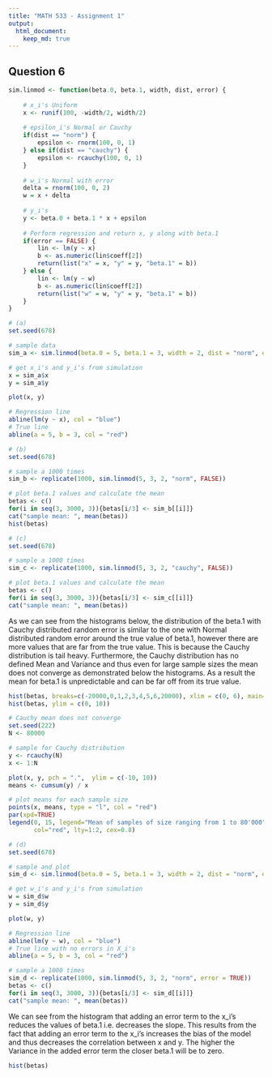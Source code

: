 ```yaml
---
title: "MATH 533 - Assignment 1"
output: 
  html_document:
    keep_md: true
---
```


## Question 6

```r
sim.linmod <- function(beta.0, beta.1, width, dist, error) {
    
    # x_i's Uniform
    x <- runif(100, -width/2, width/2)
    
    # epsilon_i's Normal or Cauchy
    if(dist == "norm") {
        epsilon <- rnorm(100, 0, 1)
    } else if(dist == "cauchy") {
        epsilon <- rcauchy(100, 0, 1)
    }
    
    # w_i's Normal with error
    delta = rnorm(100, 0, 2)
    w = x + delta
    
    # y_i's
    y <- beta.0 + beta.1 * x + epsilon
    
    # Perform regression and return x, y along with beta.1
    if(error == FALSE) {
        lin <- lm(y ~ x)
        b <- as.numeric(lin$coeff[2])
        return(list("x" = x, "y" = y, "beta.1" = b))
    } else {
        lin <- lm(y ~ w)
        b <- as.numeric(lin$coeff[2])
        return(list("w" = w, "y" = y, "beta.1" = b))
    }
}
```


```r
# (a)
set.seed(678)

# sample data
sim_a <- sim.linmod(beta.0 = 5, beta.1 = 3, width = 2, dist = "norm", error = FALSE)

# get x_i's and y_i's from simulation
x = sim_a$x
y = sim_a$y

plot(x, y)

# Regression line
abline(lm(y ~ x), col = "blue") 
# True line
abline(a = 5, b = 3, col = "red") 
```

```r
# (b)
set.seed(678)

# sample a 1000 times
sim_b <- replicate(1000, sim.linmod(5, 3, 2, "norm", FALSE))

# plot beta.1 values and calculate the mean
betas <- c()
for(i in seq(3, 3000, 3)){betas[i/3] <- sim_b[[i]]}
cat("sample mean: ", mean(betas))
hist(betas)
```

```r
# (c)
set.seed(678)

# sample a 1000 times
sim_c <- replicate(1000, sim.linmod(5, 3, 2, "cauchy", FALSE))

# plot beta.1 values and calculate the mean
betas <- c()
for(i in seq(3, 3000, 3)){betas[i/3] <- sim_c[[i]]}
cat("sample mean: ", mean(betas))
```

As we can see from the histograms below, the distribution of the beta.1 with Cauchy distributed random error is similar to the one with Normal distributed random error around the true value of beta.1, however there are more values that are far from the true value. This is because the Cauchy distribution is tail heavy. Furthermore, the Cauchy distribution has no defined Mean and Variance and thus even for large sample sizes the mean does not converge as demonstrated below the histograms. As a result the mean for beta.1 is unpredictable and can be far off from its true value. 
```r
hist(betas, breaks=c(-20000,0,1,2,3,4,5,6,20000), xlim = c(0, 6), main="Histogram of betas around true value")
hist(betas, ylim = c(0, 10))
```

```r
# Cauchy mean does not converge
set.seed(222)
N <- 80000

# sample for Cauchy distribution
y <- rcauchy(N)
x <- 1:N

plot(x, y, pch = ".",  ylim = c(-10, 10))
means <- cumsum(y) / x

# plot means for each sample size
points(x, means, type = "l", col = "red")
par(xpd=TRUE)
legend(0, 15, legend="Mean of samples of size ranging from 1 to 80'000",
       col="red", lty=1:2, cex=0.8)
```

```r
# (d) 
set.seed(678)

# sample and plot
sim_d <- sim.linmod(beta.0 = 5, beta.1 = 3, width = 2, dist = "norm", error = TRUE)

# get w_i's and y_i's from simulation
w = sim_d$w
y = sim_d$y

plot(w, y)

# Regression line
abline(lm(y ~ w), col = "blue") 
# True line with no errors in X_i's
abline(a = 5, b = 3, col = "red") 

# sample a 1000 times
sim_d <- replicate(1000, sim.linmod(5, 3, 2, "norm", error = TRUE))
betas <- c()
for(i in seq(3, 3000, 3)){betas[i/3] <- sim_d[[i]]}
cat("sample mean: ", mean(betas))
```

We can see from the histogram that adding an error term to the x_i's reduces the values of beta.1 i.e. decreases the slope. This results from the fact that adding an error term to the x_i's increases the bias of the model and thus decreases the correlation between x and y. The higher the Variance in the added error term the closer beta.1 will be to zero. 

```r
hist(betas)
```





